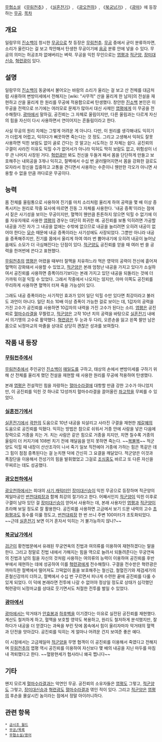 {{{+1 空盡雷}}}

[[무협소설]] 《[[무림천추]]》, 《[[실혼전기]]》, 《[[광오천하]]》, 《[[북궁남가]]》, 《[[광마]]》에 등장하는 [[무공]].
[[목차]]
== 개요 ==
일람무의 [[진소백]]이 창시한 [[무공]]으로 첫 등장은 [[무림천추]]. [[무공]] 중에서 굳이 분류하자면, 소리가 울린다는 걸 보고 착안해서 탄생한 무공이기에 [[음공]] 분류 안에 넣을 수 있다. 무공의 의미는 허공조차 없애버리는 벼락. 무공을 익힌 무인으로는 [[엽평]]과 [[적군양]], [[장미대신승]], [[혁련광]]이 있다.

== 설명 ==
일람무의 [[진소백]]이 동굴에서 불어오는 바람의 소리가 울리는 걸 보고 산 전체를 대금처럼 사용하여 변방이세에서 전해지는 [wiki: "사무적" 산을 울리게 한 남자]의 전설을 재현하고 산을 울리게 한 원리를 무공에 적용함으로써 탄생했다. 창안한 [[진소백]] 본인은 이 무공을 전력으로 쓰기에는 여러모로 문제가 많아서 대신 사제인 [[엽평]]에게 이 무공을 전수해줬다. [[광마]]에서 말하길, 공진뢰는 그 자체로 울림이지만, 다른 울림과는 다르게 자신의 힘을 자신이 다시 사용하면서 연이어지는 흔들림이라고 한다. 

사실 무공의 원리 자체는 그렇게 어려운 게 아니다. 다만, 이 원리를 생각해내도 익히기가 더럽게 어렵고, 익히다가 삐끗하면 죽는다는 것 정도. 그리고 고생해서 익혀도 잘못 사용하면 익힌 보람도 없이 골로 간다는 것 말고는 시도하는 것 자체는 쉽다. 공진뢰의 구결이 사라진 이유도 익힐 수가 없어서가 아니라 익혀도 딱히 보람도 없고, 위험성이 너무 큰 나머지 사장된 거다. [[혁련광]]만 봐도 전신을 두들겨 패서 몸을 단단하게 만들고 보호해주는 내외공을 3개나 익히고, 절벽에서 수십 번 굴러떨어지면서 몸을 강화한 걸로도 모자라서 정신을 집중하고 고통을 견디면서 사용하는 수준이니 웬만한 각오가 아니면 사용할 수 없을 만큼 까다로운 무공이다.

== 능력 ==
몸 전체를 울림통으로 사용하여 진기를 마치 소리처럼 울리게 하여 공력을 몇 배 이상 증폭시키는 원리로 작중 묘사에 따르면 진동 그 자체를 사용한다. '내공 증폭'이라는 점에서 짙은 사기성을 보이는 무공이지만, 혈맥이 웬만큼 튼튼하지 않으면 익힐 수 없기에 이를 자유자재로 사용한 [[엽평]]의 경우는 대단히 희귀한 예. 공진뢰를 보통 익히려면 가공할 내공을 가진 자가 그 내공을 없애는 수밖에 없으므로 내공을 늘리려면 오히려 내공이 없어야 한다는 [[모순]] 때문에 내공 증폭이라는 사기성에도 사장되었다. 그뿐만 아니라 내공을 증폭해주지만, 진기를 몸에서 울리게 하여 여러 번 뿜어내기에 오히려 내공이 늘어났음에도 소모가 더 극심해진다는 단점이 있다. [[적군양]]도 공진뢰를 얻을 때 여러 번 쓸 공력을 한꺼번에 쓴다고 표현했다.

[[무림천추]]의 [[엽평]]은 어렸을 때부터 절맥을 치유하느라 먹은 영약의 공력이 전신에 흩어져 혈맥이 강화돼서 사용할 수 있었고, [[적군양]]은 본래 엄청난 내공을 가지고 있다가 소실하여서 공진뢰를 사용하면 증폭이라기보다는 본래 가지고 있던 내공을 되돌리는 것에 더 가까워 이걸 익힐 수 있었다. 그래서 작중에서 나오지는 않지만, 아마 이쪽도 공진뢰를 무리하게 사용하면 혈맥이 터져 죽을 가능성이 있다. 

그래도 내공 증폭이라는 사기적인 효과가 있어 일단 익힐 수만 있다면 최강이라고 불러도 과언이 아니다. 일단 최소 10배 이상 증폭이 가능한 걸로 보이는 데, 1갑자의 공력을 가진 고수가 공진뢰를 사용하면 10갑자의 내력을 가진 고수가 된다는 소리. [[엽평]]은 공진뢰로 [[혈마수라결]]을 무찔렀고, [[적군양]]은 고작 10년 치의 공력을 바탕으로 [[실혼전기]] 내에서 의기맹의 고수로 활약했다. [[혁련광]]은 두 눈과 두 다리, 오른손을 잃고 왼쪽 팔만 남은 몸으로 뇌정마교의 마졸을 상대로 상당히 괜찮은 성과를 보여줬다.

== 작품 내 등장 ==
=== [[무림천추]]에서 ===
[[무림천추]]에서 주인공인 [[진소백]]이 [[매일도]]를 구하고, 태상의 손에서 변방이세를 구하기 위해 산 전체를 울리게 했던 전설을 재현할 때 사용한 원리를 무공에 적용하여 탄생했다.

본래 [[엽평]]은 전설적인 힘을 자랑하는 [[혈마수라결]]에 대항할 만큼 강한 고수가 아니었지만, 이 공진뢰를 익힌 것 하나로 12성까지 혈마수라결을 끌어올린 [[좌고학]]을 무찌를 수 있었다.

=== [[실혼전기]]에서 ===
[[실혼전기]]에서 [[곽한]]의 도움으로 10년 내공을 되살리고 사라진 구결을 재현한 [[제갈혜]]의 도움으로 공진뢰를 익혔다. 익히는 방법은 참으로 쉬워서 거종 안에 사람을 넣은 다음에 장력으로 거종을 치는 거. 치는 사람은 같은 힘으로 거종을 치지만, 치면 칠수록 거종의 울림이 더 커지기에 108번 치기 전에 깨달음을 얻지 못하면 죽는다. ~~[[복불복]]~~ 적군양도 익힐 때 내장이 산산조각이 나서 죽기 일보 직전에야 거종에 가하는 힘은 똑같은 데 그 힘이 점점 증폭된다는 걸 눈치챈 덕에 간신히 그 요결을 깨달았다. 적군양은 이것과 폭잠단을 이용해서 전성기의 힘을 발휘했었고 그걸로 [[조심홍]]도 바르고 또 다른 자신을 무찌르는 데도 성공했다.

=== [[광오천하]]에서 ===
[[광오천하]]에서는 희대의 [[사기 캐릭터]]인 [[장미대신승]]이 익힌 무공으로 등장하며 적군양의 제일마공인 [[번천대뢰장]]과 함께 최강의 절기라고 한다. 어째서인지 [[적군양]]이 익힌 이후로 구결이 남아 있던 걸 [[장미대신승]]이 얻어서 사용하는 데, 본래 사용자인 [[엽평]]과 [[적군양]]이 초라해 보일 정도로 잘 활용한다. 공진뢰를 사용하면 고금에서 보기 드문 내력의 고수 [[초화평]]과도 동수를 이룰 정도고, [[번천대뢰장]] 한 번 쓰니 주변 100미터가 초토화되었다. ~~근데 [[실혼전기]] 보면 이거 혼자서 익히는 거 불가능하지 않나?~~

=== [[북궁남가]]에서 ===
[[검군]]이 황천법문에서  유래된 무궁연옥의 진법과 여의류를 이용하여 재현하겠다는 말을 한다. 그리고 정말로 진법 내에서 가해지는 힘을 역으로 늘려서 되돌려준다는 무궁연옥의 진법과 남의 힘을 자신의 것처럼 사용하는 여의류의 능력이 이용하여 공진뢰를 후반부에서 재현하는 데에 성공하여 이를 [[혁련광]]에게 전수해줬다. 구결을 전수받은 혁련광은 까마득한 절벽에서 떨어져도 끄떡없이 몸을 보호해주는 철신갑, 철혈진기와 제검세가의 혼철신강까지 더하고, 절벽에서 수십 번 구르면서 피나게 수련한 끝에 공진뢰를 다룰 수 있게 되었다. 이 덕에 본래라면 전투에 나갈 수 없어야 정상일 정도로 상태가 심각했던 혁련광이 뇌정마교를 상대로 웃기면서도 처절한 전투를 벌일 수 있었다.

=== [[광마]]에서 ===
[[광마]]에서는 악거태가 [[안효봉]]과 [[하후벽]]을 이기겠다는 이유로 실전된 공진뢰를 재현했다. 계산도 철저하게 하고, 혈맥을 보호할 영약도 복용하고, 원리도 철저하게 분석했지만, 잘하다가 내공을 더 얻겠다는 과욕을 부린 탓에 몸속에서 힘이 울리자마자 악거태의 혈맥과 단전을 앗아갔다. 공진뢰를 익히는 게 얼마나 어려운 건지 보여준 좋은 예다.

이 시점에서는 고금제일마 [[적군양]]을 무명 협객이 이 공진뢰를 이용해서 죽였다고 전해지며 [[무림천추]]의 엽평 역시 공진뢰를 이용하여 자신보다 몇 배의 내공을 지닌 마두를 마침내 격퇴했다고 한다. ~~혈왕현세가 협사라니 왜곡 쩝니다~~

== 기타 ==
왠지 모르게 [[혈마수라결]]과는 악연인 무공. 공진뢰의 소유자들은 [[엽평]]도 그렇고, [[적군양]]도 그렇고, [[장미대신승]]과 [[혁련광]]도 [[혈마수라결]]과 엮인 적이 있다. 그리고 [[적군양]]은 [[엽평]]의 후손을 몰살시킨 놈이라는 점에서 정말 아이러니하다.

== 관련 항목 ==
 * [[금시조 월드]]
 * [[무공/목록]]
 * [[무협소설/용어]]

